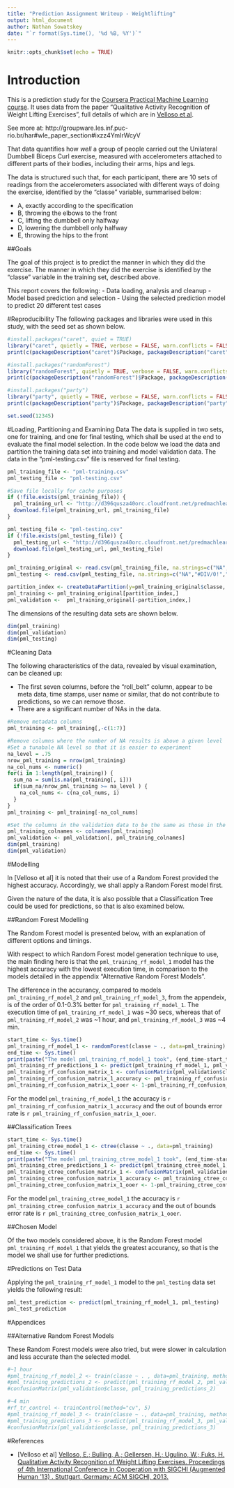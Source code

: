 ```yaml
---
title: "Prediction Assignment Writeup - Weightlifting"
output: html_document
author: Nathan Sowatskey
date: "`r format(Sys.time(), '%d %B, %Y')`"
---
```


```r
knitr::opts_chunk$set(echo = TRUE)
```

# Introduction

This is a prediction study for the [Coursera Practical Machine Learning course](https://www.coursera.org/learn/practical-machine-learning/home/welcome). It uses data from the paper "Qualitative Activity Recognition of Weight Lifting Exercises", full details of which are in [Velloso et al](http://groupware.les.inf.puc-rio.br/public/papers/2013.Velloso.QAR-WLE.pdf). 

See more at: http://groupware.les.inf.puc-rio.br/har#wle_paper_section#ixzz4YmIrWcyV

That data quantifies how *well* a group of people carried out the Unilateral Dumbbell Biceps Curl exercise, measured with accelerometers attached to different parts of their bodies, including their arms, hips and legs. 

The data is structured such that, for each participant, there are 10 sets of readings from the accelerometers associated with different ways of doing the exercise, identified by the "classe" variable, summarised below:

 - A, exactly according to the specification
 - B, throwing the elbows to the front 
 - C, lifting the dumbbell only halfway 
 - D, lowering the dumbbell only halfway
 - E, throwing the hips to the front

##Goals

The goal of this project is to predict the manner in which they did the exercise. The manner in which they did the exercise is identified by the "classe" variable in the training set, described above.

This report covers the following:
 - Data loading, analysis and cleanup
 - Model based prediction and selection
 - Using the selected prediction model to predict 20 different test cases
 
#Reproducibility
The following packages and libraries were used in this study, with the seed set as shown below.

```r
#install.packages("caret", quiet = TRUE)
library("caret", quietly = TRUE, verbose = FALSE, warn.conflicts = FALSE)
print(c(packageDescription("caret")$Package, packageDescription("caret")$Version))

#install.packages("randomForest")
library("randomForest", quietly = TRUE, verbose = FALSE, warn.conflicts = FALSE)
print(c(packageDescription("randomForest")$Package, packageDescription("randomForest")$Version))

#install.packages("party")
library("party", quietly = TRUE, verbose = FALSE, warn.conflicts = FALSE)
print(c(packageDescription("party")$Package, packageDescription("party")$Version))
```
```r
set.seed(12345)
```

#Loading, Partitioning and Examining Data
The data is supplied in two sets, one for training, and one for final testing, which shall be used at the end to evaluate the final model selection. In the code below we
load the data and partition the training data set into training and model validation data. The data in the "pml-testing.csv" file is reserved for final testing.

```r
pml_training_file <- "pml-training.csv"
pml_testing_file <- "pml-testing.csv"
```
```r
#Save file locally for cache purposes
if (!file.exists(pml_training_file)) {
  pml_training_url <- "http://d396qusza40orc.cloudfront.net/predmachlearn/pml-training.csv"
  download.file(pml_training_url, pml_training_file)
}

pml_testing_file <- "pml-testing.csv"
if (!file.exists(pml_testing_file)) {
  pml_testing_url <- "http://d396qusza40orc.cloudfront.net/predmachlearn/pml-testing.csv"
  download.file(pml_testing_url, pml_testing_file)
}
```
```r
pml_training_original <- read.csv(pml_training_file, na.strings=c("NA","#DIV/0!",""))
pml_testing <- read.csv(pml_testing_file, na.strings=c("NA","#DIV/0!",""))

partition_index <- createDataPartition(y=pml_training_original$classe, p=0.6, list = FALSE)
pml_training <- pml_training_original[partition_index,]
pml_validation <-  pml_training_original[-partition_index,]
```

The dimensions of the resulting data sets are shown below.

```r
dim(pml_training)
dim(pml_validation)
dim(pml_testing)
```

#Cleaning Data

The following characteristics of the data, revealed by visual examination, can be cleaned up:

 - The first seven columns, before the "roll_belt" column, appear to be meta data, time stamps, user name or similar, that do not contribute to predictions, so we can remove those.
 - There are a significant number of NAs in the data.

```r
#Remove metadata columns
pml_training <- pml_training[,-c(1:7)]
```
```r
#Remove columns where the number of NA results is above a given level
#Set a tunabale NA level so that it is easier to experiment
na_level = .75
nrow_pml_training = nrow(pml_training)
na_col_nums <- numeric()
for(i in 1:length(pml_training)) {
  sum_na = sum(is.na(pml_training[, i]))
  if(sum_na/nrow_pml_training >= na_level ) {
    na_col_nums <- c(na_col_nums, i)           
  }
}
pml_training <- pml_training[-na_col_nums]
```

```r
#Set the columns in the validation data to be the same as those in the training data
pml_training_colnames <- colnames(pml_training)
pml_validation <- pml_validation[, pml_training_colnames]
dim(pml_training)
dim(pml_validation)
```

#Modelling

In [Velloso et al] it is noted that their use of a Random Forest provided the highest accuracy. Accordingly, we shall apply a Random Forest model first. 

Given the nature of the data, it is also possible that a Classification Tree could be used for predictions, so that is also examined below.

##Random Forest Modelling

The Random Forest model is presented below, with an explanation of different options and timings. 

With respect to which Random Forest model generation technique to use, the main finding here is that the `pml_training_rf_model_1` model has the highest accuracy with the lowest execution time, in comparison to the models detailed in the appendix "Alternative Random Forest Models". 

The difference in the accurancy, compared to models `pml_training_rf_model_2` and `pml_training_rf_model_3`, from the appendeix, is of the order of 0.1-0.3% better for `pml_training_rf_model_1`. The execution time of `pml_training_rf_model_1` was ~30 secs, whereas that of `pml_training_rf_model_2` was ~1 hour, and `pml_training_rf_model_3` was ~4 min.

```r
start_time <- Sys.time()
pml_training_rf_model_1 <- randomForest(classe ~ ., data=pml_training)
end_time <- Sys.time()
print(paste("The model pml_training_rf_model_1 took", (end_time-start_time), "seconds"))
pml_training_rf_predictions_1 <- predict(pml_training_rf_model_1, pml_validation)
pml_training_rf_confusion_matrix_1 <- confusionMatrix(pml_validation$classe, pml_training_rf_predictions_1)
pml_training_rf_confusion_matrix_1_accuracy <- pml_training_rf_confusion_matrix_1$overall[1]
pml_training_rf_confusion_matrix_1_ooer <- 1-pml_training_rf_confusion_matrix_1_accuracy
```

For the model `pml_training_rf_model_1` the accuracy is `r pml_training_rf_confusion_matrix_1_accuracy` and the out of bounds error rate is `r pml_training_rf_confusion_matrix_1_ooer`.

##Classification Trees

```r
start_time <- Sys.time()
pml_training_ctree_model_1 <- ctree(classe ~ ., data=pml_training)
end_time <- Sys.time()
print(paste("The model pml_training_ctree_model_1 took", (end_time-start_time), "seconds"))
pml_training_ctree_predictions_1 <- predict(pml_training_ctree_model_1, pml_validation)
pml_training_ctree_confusion_matrix_1 <- confusionMatrix(pml_validation$classe, pml_training_ctree_predictions_1)
pml_training_ctree_confusion_matrix_1_accuracy <- pml_training_ctree_confusion_matrix_1$overall[1]
pml_training_ctree_confusion_matrix_1_ooer <- 1-pml_training_ctree_confusion_matrix_1_accuracy
```

For the model `pml_training_ctree_model_1` the accuracy is `r pml_training_ctree_confusion_matrix_1_accuracy` and the out of bounds error rate is `r pml_training_ctree_confusion_matrix_1_ooer`.

##Chosen Model

Of the two models considered above, it is the Random Forest model `pml_training_rf_model_1` that yields the greatest accurancy, so that is the model we shall use for further predictions.

#Predictions on Test Data

Applying the `pml_training_rf_model_1` model to the `pml_testing` data set yields the following result:

```r
pml_test_prediction <- predict(pml_training_rf_model_1, pml_testing)
pml_test_prediction
```

#Appendices

##Alternative Random Forest Models

These Random Forest models were also tried, but were slower in calculation and less accurate than the selected model.

```r
#~1 hour
#pml_training_rf_model_2 <- train(classe ~ . , data=pml_training, method="rf")
#pml_training_predictions_2 <- predict(pml_training_rf_model_2, pml_validation)
#confusionMatrix(pml_validation$classe, pml_training_predictions_2)
```
```r
#~4 min
#rf_tr_control <- trainControl(method="cv", 5)
#pml_training_rf_model_3 <- train(classe ~ ., data=pml_training, method="rf", trControl=rf_tr_control, ntree=250)
#pml_training_predictions_3 <- predict(pml_training_rf_model_3, pml_validation)
#confusionMatrix(pml_validation$classe, pml_training_predictions_3)
```



#References


 - [Velloso et al] [Velloso, E.; Bulling, A.; Gellersen, H.; Ugulino, W.; Fuks, H. Qualitative Activity Recognition of Weight Lifting Exercises. Proceedings of 4th International Conference in Cooperation with SIGCHI (Augmented Human '13) . Stuttgart, Germany: ACM SIGCHI, 2013.](http://groupware.les.inf.puc-rio.br/public/papers/2013.Velloso.QAR-WLE.pdf)

